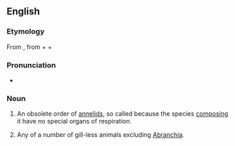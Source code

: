 {{also|Abranchiata}}
==English==
{{wikispecies}}

===Etymology===
From {{etyl|NL.|en}}, from {{etyl|grc|en}} {{term|lang=grc|ἀ-||not}} + {{term|lang=grc|βράγχια||gills}} + {{term|-ata|lang=la}}

===Pronunciation===
* {{a|US}} {{IPA|/eɪˈbɹæŋ.kiˌɑ.tə/|/eɪˈbɹæŋ.kiˌeɪ.tə/|lang=en}}

===Noun===
{{en-noun|-}}

# {{context|zoology|lang=en}} An obsolete order of [[annelid]]s, so called because the species [[composing]] it have no special organs of respiration.
# Any of a number of gill-less animals excluding [[Abranchia]].